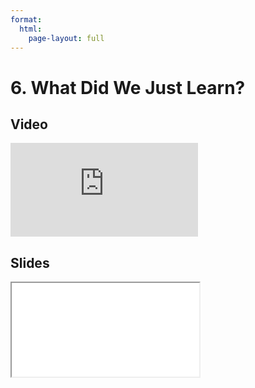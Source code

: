 ```yaml
---
format:
  html:
    page-layout: full
---
```


# 6. What Did We Just Learn?

::: {.panel-tabset .nav-pills}

## Video

<iframe
    class="video"
    src="https://www.youtube.com/embed/4RY5pHOnS8kM" 
    title="Module 5 Video - What Did We Just Learn?"
    frameborder="0"
    allow="accelerometer; autoplay; clipboard-write; encrypted-media; gyroscope; picture-in-picture"
    allowfullscreen
></iframe>

## Slides

<iframe
    class="slide-deck"
    src="slides/module5_21.html"
></iframe>

:::
